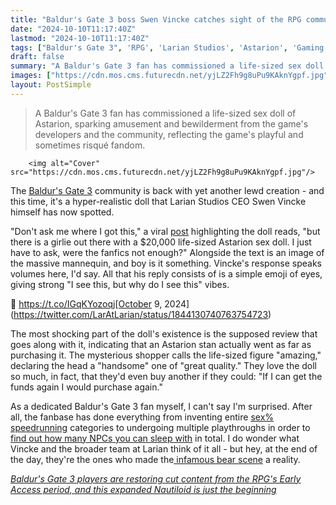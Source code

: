 ```yaml
---
title: "Baldur's Gate 3 boss Swen Vincke catches sight of the RPG community's most lewd creation yet, a '$20,000 life-sized Astarion sex doll'"
date: "2024-10-10T11:17:40Z"
lastmod: "2024-10-10T11:17:40Z"
tags: ["Baldur's Gate 3", 'RPG', 'Larian Studios', 'Astarion', 'Gaming Community', 'Fan Culture', 'Sex Speedrun']
draft: false
summary: "A Baldur's Gate 3 fan has commissioned a life-sized sex doll of Astarion, sparking amusement and bewilderment from the game's developers and the community, reflecting the game's playful and sometimes risqué fandom."
images: ["https://cdn.mos.cms.futurecdn.net/yjLZ2Fh9g8uPu9KAknYgpf.jpg"]
layout: PostSimple
---
```

> A Baldur's Gate 3 fan has commissioned a life-sized sex doll of Astarion, sparking amusement and bewilderment from the game's developers and the community, reflecting the game's playful and sometimes risqué fandom.


        <img alt="Cover" src="https://cdn.mos.cms.futurecdn.net/yjLZ2Fh9g8uPu9KAknYgpf.jpg"/>
        
The [<u>Baldur's Gate 3</u>](https://www.gamesradar.com/baldurs-gate-3-guide/) community is back with yet another lewd creation - and this time, it's a hyper-realistic doll that Larian Studios CEO Swen Vincke himself has now spotted.

"Don't ask me where I got this," a viral [post](https://x.com/_templarstar/status/1843839177890369916) highlighting the doll reads, "but there is a girlie out there with a $20,000 life-sized Astarion sex doll. I just have to ask, were the fanfics not enough?" Alongside the text is an image of the massive mannequin, and boy is it something. Vincke's response speaks volumes here, I'd say. All that his reply consists of is a simple emoji of eyes, giving strong "I see this, but why do I see this" vibes.

👀 https://t.co/IGqKYozoqj[October 9, 2024](https://twitter.com/LarAtLarian/status/1844130740763754723)

The most shocking part of the doll's existence is the supposed review that goes along with it, indicating that an Astarion stan actually went as far as purchasing it. The mysterious shopper calls the life-sized figure "amazing," declaring the head a "handsome" one of "great quality." They love the doll so much, in fact, that they'd even buy another if they could: "If I can get the funds again I would purchase again."

As a dedicated Baldur's Gate 3 fan myself, I can't say I'm surprised. After all, the fanbase has done everything from inventing entire [<u>sex% speedrunning</u>](https://www.gamesradar.com/baldurs-gate-3-horniest-speedrunning-category-is-heating-up/) categories to undergoing multiple playthroughs in order to [<u>find out how many NPCs you can sleep with</u>](https://www.gamesradar.com/games/baldur-s-gate/baldurs-gate-3-players-ditch-sex-speedruns-to-find-out-how-many-npcs-you-can-sleep-with-a-single-playthrough-of-the-rpg-instead/) in total. I do wonder what Vincke and the broader team at Larian think of it all - but hey, at the end of the day, they're the ones who made the[<u> infamous bear scene</u>](https://www.gamesradar.com/games/baldur-s-gate/larian-studios-explains-how-the-infamous-bear-scene-changed-perceptions-toward-baldurs-gate-3-we-got-banned-on-tiktok/) a reality.

[<u><em>Baldur's Gate 3 players are restoring cut content from the RPG's Early Access period, and this expanded Nautiloid is just the beginning</em></u>](https://www.gamesradar.com/games/baldur-s-gate/baldurs-gate-3-players-are-restoring-cut-content-from-the-rpgs-early-access-period-and-this-expanded-nautiloid-is-just-the-beginning/)
        